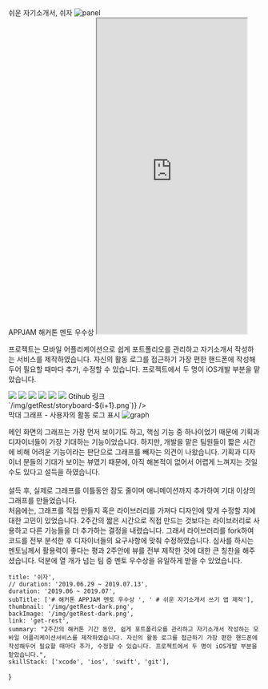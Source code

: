 
<div className="get-rest">
    <section>
        <QuotationMarksTitle> 쉬운 자기소개서, 쉬자 </QuotationMarksTitle>
        <img src="/img/getRest/panel.png" alt="panel" />
    </section>
    <section>
        <QuotationMarksTitle> APPJAM 해커톤 멘토 우수상 </QuotationMarksTitle>
        <FlexBox className="flex-box">
            <iframe width="300" height="630" src="https://youtube.com/embed/zcTqWlBY5BM?autoplay=1"> </iframe>
            <div>
                <p>
                    프로젝트는 모바일 어플리케이션으로 쉽게 포트폴리오를 관리하고 자기소개서 작성하는 서비스를 제작하였습니다. 자신의 활동 로그를 접근하기 가장 편한 핸드폰에 작성해두어 필요할 때마다 추가, 수정할 수 있습니다. 프로젝트에서 두 명이 iOS개발 부분을 맡았습니다.
                </p>
                <SkillList>
                    <img src="https://img.icons8.com/color/96/000000/xcode.png" />
                    <img className="ch" src="https://img.icons8.com/ios-filled/100/000000/ios-logo.png" />
                    <img src="https://img.icons8.com/fluent/96/000000/swift.png" />
                    <img src="https://img.icons8.com/color/96/000000/git.png" />
                    <img src="https://img.icons8.com/fluent/96/000000/github.png" />
                </SkillList>
                <LinkIcon target="_blank" href="https://github.com/soptrest/sopt_get_rest_IOS">
                    <img src="https://img.icons8.com/fluent/96/000000/github.png" />  
                    Gtihub 링크 
                </LinkIcon>
            </div>
        </FlexBox>
    </section>
    <section>
        <PdfSlider toShow={6} images={[...Array(24).keys()].map(i => `/img/getRest/storyboard-${i+1}.png`)} />
    </section>
    <section>
        <QuotationMarksTitle>막대 그래프 - 사용자의 활동 로그 표시</QuotationMarksTitle>
        <FlexBox className="flex-box">
            <img src="/img/getRest/graph.png" alt="graph"/>
            <p>
                메인 화면의 그래프는 가장 먼저 보이기도 하고, 핵심 기능 중 하나이었기 때문에 기획과 디자이너들이 가장 기대하는 기능이었습니다.
                하지만, 개발을 맡은 팀원들이 짧은 시간에 비해 어려운 기능이라는 판단으로 그래프를 빼자는 의견이 나왔습니다.
                기획과 디자이너 분들의 기대가 보이는 뷰였기 때문에, 아직 해본적이 없어서 어렵게 느껴지는 것일 수도 있다고 설득을 하였습니다.
                <br /><br />
                설득 후, 실제로 그래프를 이틀동안 잠도 줄이며 애니메이션까지 추가하여 기대 이상의 그래프를 만들었습니다. <br />
                처음에는, 그래프를 직접 만들지 혹은 라이브러리를 가져다 디자인에 맞게 수정할 지에 대한 고민이 있었습니다.
                2주간의 짧은 시간으로 직접 만드는 것보다는 라이브러리로 사용하고 다른 기능들을 더 추가하는 결정을 내렸습니다. 그래서 라이브러리를 fork하여 코드를 전부 분석한 후 디자이너들의 요구사항에 맞춰 수정하였습니다.
                심사를 하시는 멘토님께서 활용력이 좋다는 평과 2주안에 뷰를 전부 제작한 것에 대한 큰 칭찬을 해주셨습니다. 덕분에 열 개가 넘는 팀 중 멘토 우수상을 유일하게 받을 수 있었습니다.
            </p>
        </FlexBox>
    </section>
</div>

    title: '쉬자',
    // duration: '2019.06.29 ~ 2019.07.13',
    duration: '2019.06 ~ 2019.07',
    subTitle: ['# 해커톤 APPJAM 멘토 우수상 ', ' # 쉬운 자기소개서 쓰기 앱 제작'],
    thumbnail: '/img/getRest-dark.png',
    backImage: '/img/getRest-dark.png',
    link: 'get-rest',
    summary: "2주간의 해커톤 기간 동안, 쉽게 포트폴리오를 관리하고 자기소개서 작성하는 모바일 어플리케이션서비스를 제작하였습니다. 자신의 활동 로그를 접근하기 가장 편한 핸드폰에 작성해두어 필요할 때마다 추가, 수정할 수 있습니다. 프로젝트에서 두 명이 iOS개발 부분을 맡았습니다.",
    skillStack: ['xcode', 'ios', 'swift', 'git'],
}